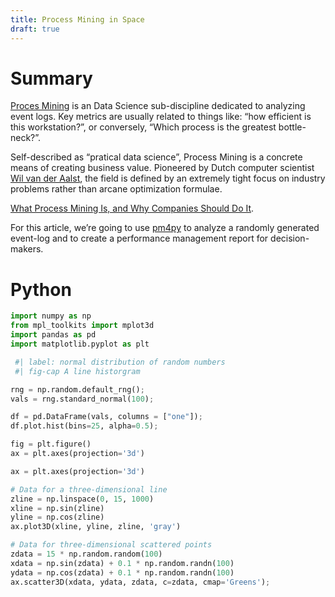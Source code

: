 ```yaml
---
title: Process Mining in Space
draft: true
---
```


# Summary
[Proces Mining](http://www.processmining.org/story/production.html) is an Data Science sub-discipline dedicated to analyzing event logs. Key metrics are usually related to things like: "how efficient is this workstation?", or conversely, "Which process is the greatest bottle-neck?".

Self-described as "pratical data science", Process Mining is a concrete means of creating business value. Pioneered by Dutch computer scientist [Wil van der Aalst](http://www.padsweb.rwth-aachen.de/wvdaalst/), the field is defined by an extremely tight focus on industry problems rather than arcane optimization formulae.

[What Process Mining Is, and Why Companies Should Do It](https://hbr.org/2019/04/what-process-mining-is-and-why-companies-should-do-it).

For this article, we're going to use [pm4py](https://pm4py.fit.fraunhofer.de) to analyze a randomly generated event-log and to create a performance management report for decision-makers.

# Python

```python
import numpy as np
from mpl_toolkits import mplot3d
import pandas as pd
import matplotlib.pyplot as plt
```

```python
 #| label: normal distribution of random numbers
 #| fig-cap A line historgram 

rng = np.random.default_rng();
vals = rng.standard_normal(100);

df = pd.DataFrame(vals, columns = ["one"]);
df.plot.hist(bins=25, alpha=0.5);
```

```python
fig = plt.figure()
ax = plt.axes(projection='3d')
```

```python
ax = plt.axes(projection='3d')

# Data for a three-dimensional line
zline = np.linspace(0, 15, 1000)
xline = np.sin(zline)
yline = np.cos(zline)
ax.plot3D(xline, yline, zline, 'gray')

# Data for three-dimensional scattered points
zdata = 15 * np.random.random(100)
xdata = np.sin(zdata) + 0.1 * np.random.randn(100)
ydata = np.cos(zdata) + 0.1 * np.random.randn(100)
ax.scatter3D(xdata, ydata, zdata, c=zdata, cmap='Greens');
```